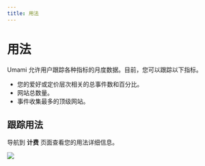 ```yaml
---
title: 用法
---
```


# 用法

Umami 允许用户跟踪各种指标的月度数据。目前，您可以跟踪以下指标。

- 您的爱好或定价层次相关的总事件数和百分比。
- 网站总数量。
- 事件收集最多的顶级网站。

## 跟踪用法

导航到 **计费** 页面查看您的用法详细信息。

<img src="/images/cloud/usage-details.png" />
